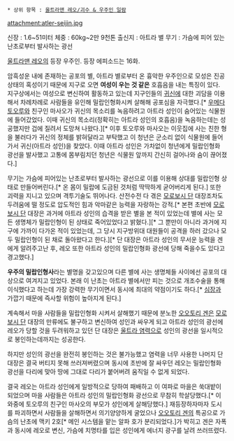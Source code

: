  * 상위 항목 : [[울트라맨 레오/괴수 & 우주인 일람]]

attachment:atler-seijin.jpg

신장 : 1.6~51미터 
체중 : 60kg~2만 9천톤
출신지 : 아트라 별
무기 : 가슴에 피어 있는 난초로부터 발사하는 광선

[[울트라맨 레오]]의 등장 우주인. 등장 에피소드는 16화.

암흑성운 내에 존재하는 공포의 별, 아트라 별로부터 온 흉악한 우주인으로 모성은 진공 상태의 혹성이기 때문에 지구로 오면 '''여성이 우는 것 같은''' 호흡음을 내는 특징이 있다. 지구상에서는 여성으로 변신하여 활동하고 있는데 지구인들의 [[귀신]]에 대한 괴담을 이용해서 차례차례로 사람들을 유인해 밀랍인형화시켜 살해해 공포심을 자극했다.[* [[우메다 토오루]]와 친구인 마사오가 귀신의 목소리를 녹음하려고 아트라 성인이 숨어있는 식물원에 들어갔었다. 이때 귀신의 목소리(정확히는 아트라 성인의 호흡음)을 녹음하는데는 성공했지만 겁에 질려서 도망쳐 나왔다.][* 이후 토오루와 마사오는 이웃집에 사는 친한 형을 불러다가 귀신의 정체를 밝혀달라고 부탁했고 이 청년은 군소리 없이 식물원에 들어가서 귀신(아트라 성인)을 찾았다. 이때 아트라 성인은 가차없이 청년에게 밀랍인형화 광선을 발사했고 고통에 몸부림치던 청년은 식물원 앞까지 간신히 걸어나와 숨이 끊어졌다.]

무기는 가슴에 피어있는 난초로부터 발사하는 광선으로 이를 이용해 상대를 밀랍인형 상태로 만들어버린다.[* 온 몸이 밀랍에 도금된 것처럼 딱딱하게 굳어버리게 된다.] 또한 괴력을 지니고 있으며 격투기술도 뛰어나다. 산전수전 다 겪은 [[모로보시 단]] 대장조차도 두려움에 떨 정도로 압도적인 힘과 악마같은 능력을 자랑하는 강적.[* 본편 초반에 [[모로보시 단]] 대장은 과거에 아트라 성인의 습격을 받은 별을 본 적이 있었는데 별에 사는 모든 생명체가 밀랍인형이 된 상태로 죽어있었다고 밝혔다.][* 그 뿐만이 아니라 과거에 지구에 가까이 다가온 적이 있었는데, 그 당시 지구방위대 대원들이 공격을 하러 갔으나 모두 밀랍인형이 된 채로 돌아왔다고 한다.][* 단 대장은 아트라 성인의 무서운 능력을 겐에게 알려주고난 후, 레오 또한 아트라 성인의 밀랍인형화 광선에 당해 죽을수도 있다고 경고했다.] 

'''우주의 밀랍인형사'''라는 별명을 갖고있으며 다른 별에 사는 생명체들 사이에선 공포의 대상으로 여겨지고 있었다. 본래 이 난초는 아트라 별에서만 피는 것으로 개조수술을 통해 이식했다고 하는데 가장 강력한 무기이면서 동시에 최대의 약점이기도 하다.[* [[심장]]과 가깝기 때문에 즉사할 위험이 높아지게 된다.]

계속해서 마을 사람들을 밀랍인형화 시켜서 살해했기 때문에 분노한 [[오오토리 겐]]은 [[모로보시 단]] 대장의 만류에도 불구하고 변신하여 성인과 싸우게 되고 아트라 성인의 광선에 레오가 당할 것을 두려워하고 있던 단 대장은 [[울트라 염력]]으로 성인의 광선을 일시적으로 봉인하는데까지는 성공한다.

하지만 성인의 광선을 완전히 봉인하는 것은 불가능했고 염력을 너무 사용한 나머지 단 대장은 결국 버티지 못해 쓰러져버렸으며 동시에 초반에 잘 싸우던 레오는 밀랍인형화 광선을 다리에 맞아 땅에 그대로 다리가 붙어버려 움직일 수 없게 되었다. 

결국 레오는 아트라 성인에게 일방적으로 당하여 패배하고 이 여파로 마을은 쑥대밭이 되었으며 마을 사람들은 아트라 성인의 밀랍인형화 광선으로 무참히 학살당했다.[* 이 와중에 토오루의 친구인 마사오의 부모가 성인에게 살해당했다.] 재등장하자마자 도시를 파괴하면서 사람들을 살해하면서 의기양양하게 굴었으나 [[오오토리 겐]]의 특공으로 가슴의 난초에 맥키 2호[* 메인 시스템을 맡는 알파 호가 분리되었다.]가 박히고 겐은 자폭과 동시에 레오로 변신, 가슴에 치명타를 입은 성인에게 에너지 광구를 날려 쓰러뜨렸다.
